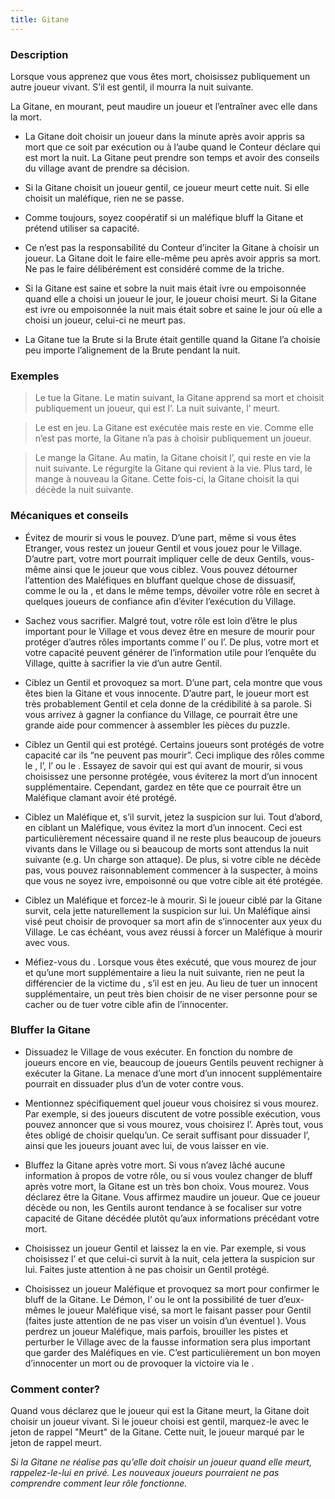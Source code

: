 ```yaml
---
title: Gitane
---
```



<Role GITANE header />

### Description

Lorsque vous apprenez que vous êtes mort, choisissez publiquement un autre joueur vivant. S’il est gentil, il mourra la nuit suivante.

La Gitane, en mourant, peut maudire un joueur et l’entraîner avec elle dans la mort.

-   La Gitane doit choisir un joueur dans la minute après avoir appris sa mort que ce soit par exécution ou à l’aube quand le Conteur déclare qui est mort la nuit. La Gitane peut prendre son temps et avoir des conseils du village avant de prendre sa décision. 

-   Si la Gitane choisit un joueur gentil, ce joueur meurt cette nuit. Si elle choisit un maléfique, rien ne se passe.

-   Comme toujours, soyez coopératif si un maléfique bluff la Gitane et prétend utiliser sa capacité.

-   Ce n’est pas la responsabilité du Conteur d’inciter la Gitane à choisir un joueur. La Gitane doit le faire elle-même peu après avoir appris sa mort. Ne pas le faire délibérément est considéré comme de la triche. 

-   Si la Gitane est saine et sobre la nuit mais était ivre ou empoisonnée quand elle a choisi un joueur le jour, le joueur choisi meurt. Si la Gitane est ivre ou empoisonnée la nuit mais était sobre et saine le jour où elle a choisi un joueur, celui-ci ne meurt pas.

-   La Gitane tue la Brute si la Brute était gentille quand la Gitane l’a choisie peu importe l’alignement de la Brute pendant la nuit.

### Exemples

> Le <Role ZOMBUUL /> tue la Gitane. Le matin suivant, la Gitane apprend sa mort et choisit publiquement un joueur, qui est l’<Role EXORCISTE />. La nuit suivante, l’<Role EXORCISTE /> meurt.

> Le <Role PACIFISTE /> est en jeu. La Gitane est exécutée mais reste en vie. Comme elle n’est pas morte, la Gitane n’a pas à choisir publiquement un joueur.

> Le <Role SHABALOTH /> mange la Gitane. Au matin, la Gitane choisit l’<Role ASSASSIN />, qui reste en vie la nuit suivante. Le <Role SHABALOTH /> régurgite la Gitane qui revient à la vie. Plus tard, le <Role SHABALOTH /> mange à nouveau la Gitane. Cette fois-ci, la Gitane choisit la <Role COMMERE /> qui décède la nuit suivante.

### Mécaniques et conseils

- Évitez de mourir si vous le pouvez. D’une part, même si vous êtes Etranger, vous restez un joueur Gentil et vous jouez pour le Village. D’autre part, votre mort pourrait impliquer celle de deux Gentils, vous-même ainsi que le joueur que vous ciblez. Vous pouvez détourner l’attention des Maléfiques en bluffant quelque chose de dissuasif, comme le <Role FOU /> ou la <Role BRUTE />, et dans le même temps, dévoiler votre rôle en secret à quelques joueurs de confiance afin d’éviter l’exécution du Village.

- Sachez vous sacrifier. Malgré tout, votre rôle est loin d’être le plus important pour le Village et vous devez être en mesure de mourir pour protéger d’autres rôles importants comme l’<Role AUBERGISTE /> ou l’<Role EXORCISTE />. De plus, votre mort et votre capacité peuvent générer de l’information utile pour l’enquête du Village, quitte à sacrifier la vie d’un autre Gentil.

- Ciblez un Gentil et provoquez sa mort. D’une part, cela montre que vous êtes bien la Gitane et vous innocente. D’autre part, le joueur mort est très probablement Gentil et cela donne de la crédibilité à sa parole. Si vous arrivez à gagner la confiance du Village, ce pourrait être une grande aide pour commencer à assembler les pièces du puzzle.

- Ciblez un Gentil qui est protégé. Certains joueurs sont protégés de votre capacité car ils “ne peuvent pas mourir”. Ceci implique des rôles comme le <Role MARIN />, l’<Role AUBERGISTE />, l’<Role HERBORISTE /> ou le <Role FOU />. Essayez de savoir qui est qui avant de mourir, si vous choisissez une personne protégée, vous éviterez la mort d’un innocent supplémentaire. Cependant, gardez en tête que ce pourrait être un Maléfique clamant avoir été protégé.

- Ciblez un Maléfique et, s’il survit, jetez la suspicion sur lui. Tout d’abord, en ciblant un Maléfique, vous évitez la mort d’un innocent. Ceci est particulièrement nécessaire quand il ne reste plus beaucoup de joueurs vivants dans le Village ou si beaucoup de morts sont attendus la nuit suivante (e.g. Un <Role PO /> charge son attaque). De plus, si votre cible ne décède pas, vous pouvez raisonnablement commencer à la suspecter, à moins que vous ne soyez ivre, empoisonné ou que votre cible ait été protégée.

- Ciblez un Maléfique et forcez-le à mourir. Si le joueur ciblé par la Gitane survit, cela jette naturellement la suspicion sur lui. Un Maléfique ainsi visé peut choisir de provoquer sa mort afin de s’innocenter aux yeux du Village. Le cas échéant, vous avez réussi à forcer un Maléfique à mourir avec vous.

- Méfiez-vous du <Role PARRAIN />. Lorsque vous êtes exécuté, que vous mourez de jour et qu’une mort supplémentaire a lieu la nuit suivante, rien ne peut la différencier de la victime du <Role PARRAIN />, s’il est en jeu. Au lieu de tuer un innocent supplémentaire, un <Role PARRAIN /> peut très bien choisir de ne viser personne pour se cacher ou de tuer votre cible afin de l’innocenter.

### Bluffer la Gitane

- Dissuadez le Village de vous exécuter. En fonction du nombre de joueurs encore en vie, beaucoup de joueurs Gentils peuvent rechigner à exécuter la Gitane. La menace d’une mort d’un innocent supplémentaire pourrait en dissuader plus d’un de voter contre vous.

- Mentionnez spécifiquement quel joueur vous choisirez si vous mourez. Par exemple, si des joueurs discutent de votre possible exécution, vous pouvez annoncer que si vous mourez, vous choisirez l’<Role AUBERGISTE />. Après tout, vous êtes obligé de choisir quelqu’un. Ce serait suffisant pour dissuader l’<Role AUBERGISTE />, ainsi que les joueurs jouant avec lui, de vous laisser en vie.

- Bluffez la Gitane après votre mort. Si vous n’avez lâché aucune information à propos de votre rôle, ou si vous voulez changer de bluff après votre mort, la Gitane est un très bon choix. Vous mourez. Vous déclarez être la Gitane. Vous affirmez maudire un joueur. Que ce joueur décède ou non, les Gentils auront tendance à se focaliser sur votre capacité de Gitane décédée plutôt qu’aux informations précédant votre mort.

- Choisissez un joueur Gentil et laissez la en vie. Par exemple, si vous choisissez l’<Role HERBORISTE /> et que celui-ci survit à la nuit, cela jettera la suspicion sur lui. Faites juste attention à ne pas choisir un Gentil protégé.

- Choisissez un joueur Maléfique et provoquez sa mort pour confirmer le bluff de la Gitane. Le Démon, l’<Role ASSASSIN /> ou le <Role PARRAIN /> ont la possibilité de tuer d’eux-mêmes le joueur Maléfique visé, sa mort le faisant passer pour Gentil (faites juste attention de ne pas viser un voisin d’un éventuel <Role HERBORISTE />). Vous perdrez un joueur Maléfique, mais parfois, brouiller les pistes et perturber le Village avec de la fausse information sera plus important que garder des Maléfiques en vie. C’est particulièrement un bon moyen d’innocenter un <Role ZOMBUUL /> mort ou de provoquer la victoire via le <Role CONSPIRATEUR />.

### Comment conter?

Quand vous déclarez que le joueur qui est la Gitane meurt, la Gitane doit choisir un joueur vivant. Si le joueur choisi est gentil, marquez-le avec le jeton de rappel "Meurt" de la Gitane. Cette nuit, le joueur marqué par le jeton de rappel meurt.

_Si la Gitane ne réalise pas qu’elle doit choisir un joueur quand elle meurt, rappelez-le-lui en privé. Les nouveaux joueurs pourraient ne pas comprendre comment leur rôle fonctionne._